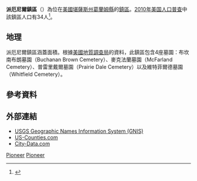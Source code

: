 {{noteTA
|G1=USState
}}
{{Infobox settlement
|official_name = 派厄尼爾鎮區
|native_name = Pioneer Township
|settlement_type = 鎮區
|image_map = Map highlighting Pioneer Township, Graham County, Kansas.svg
|mapsize = 
|map_caption = 派厄尼爾鎮區在葛蘭姆縣的位置
|coordinates_display = inline,title
|coordinates_region = US-KS
|subdivision_type = [[世界政區索引|國家]]
|subdivision_name = [[美国|美国]]
|subdivision_type1 = [[美國行政區劃|州]]
|subdivision_name1 = [[堪薩斯州|堪薩斯州]]
|subdivision_type2 = [[堪薩斯州縣份列表|縣]]
|subdivision_name2 = [[葛蘭姆縣_(堪薩斯州)|葛蘭姆縣]]
|area_total_km2 = 160.96
|area_land_km2 = 160.93
|area_water_km2 = 0.02
|area_total_sq_mi = 62.15
|area_land_sq_mi = 62.14
|area_water_sq_mi = 0.01
|area_water_percent = 0.01
|population_as_of = [[2010年美国人口普查|2010]]
|population_footnotes = 
|population_total = 34
|population_density_km2 = auto
|elevation_footnotes = 
|elevation_m = 685
|elevation_ft = 2247
|latd = 39
|latm = 32
|lats = 05
|latNS = N
|longd = 99
|longm = 40
|longs = 56
|longEW = W
|blank_name = [[地名信息系统|GNIS]] ID
|blank_info = [http://geonames.usgs.gov/pls/gnispublic/f?p=gnispq:3:::NO::P3_FID:0472122 0472122]
|website = 
|footnotes = 
}}

'''派厄尼爾鎮區'''（{{lang-en|'''Pioneer Township'''}}）為位在[[美國|美國]][[堪薩斯州|堪薩斯州]][[葛蘭姆縣_(堪薩斯州)|葛蘭姆縣]]的[[行政鎮區|鎮區]]。[[2010年美国人口普查|2010年美国人口普查]]中該鎮區人口有34人<ref>{{cite web|url=http://www.census.gov/geo/www/gazetteer/gazetteer2010.html|title=2010 Census Gazetteer Files|publisher=[[美国人口调查局|美国人口调查局]]|accessdate=2016-01-24|archive-url=https://web.archive.org/web/20121021075704/http://www.census.gov/geo/www/gazetteer/gazetteer2010.html|archive-date=2012-10-21|dead-url=yes}}</ref>。

==地理==
派厄尼爾鎮區涵蓋面積{{convert|160.96|km2|sqmi}}。根據[[美國地質調查局|美國地質調查局]]的資料，此鎮區包含4座墓園：布坎南布朗墓園（Buchanan Brown Cemetery）、麥克法蘭墓園（McFarland Cemetery）、普雷里戴爾墓園（Prairie Dale Cemetery）以及維特菲爾德墓園（Whitfield Cemetery）。

==參考資料==
{{reflist}}

==外部連結==
* [http://geonames.usgs.gov/domestic/index.html USGS Geographic Names Information System (GNIS)] {{Wayback|url=http://geonames.usgs.gov/domestic/index.html |date=20190428150204 }}
* [https://web.archive.org/web/20080723112151/http://www.us-counties.com/localgov/kansas.html US-Counties.com]
* [http://www.city-data.com/township/Pioneer-Graham-KS.html City-Data.com] {{Wayback|url=http://www.city-data.com/township/Pioneer-Graham-KS.html |date=20181001125416 }}

{{葛蘭姆縣 (堪薩斯州)}}

[[Category:葛蘭姆縣鎮區_(堪薩斯州)|Pioneer]]
[[Category:堪薩斯州鎮區|Pioneer]]

{{Kansas-geo-stub}}